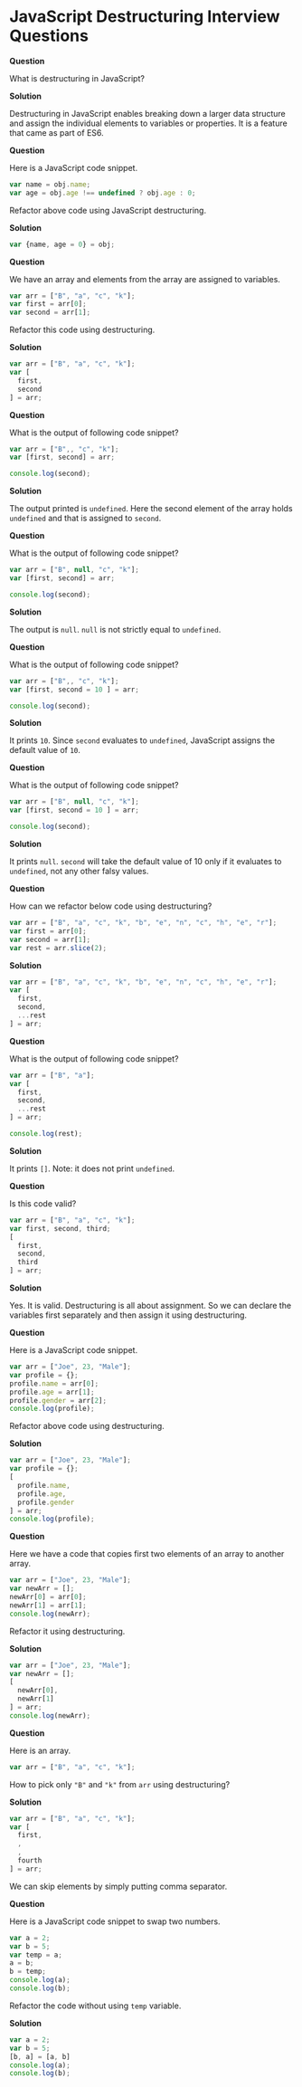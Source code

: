 

<Layout>
<SEO title="JavaScript Destructuring Interview Questions" />
<JSLayout>

# JavaScript Destructuring Interview Questions

**Question**

What is destructuring in JavaScript?

**Solution**

Destructuring in JavaScript enables breaking down a larger data structure and assign the individual elements to variables or properties. It is a feature that came as part of ES6.

**Question**

Here is a JavaScript code snippet.

```javascript
var name = obj.name;
var age = obj.age !== undefined ? obj.age : 0;
```

Refactor above code using JavaScript destructuring.

**Solution**

```javascript
var {name, age = 0} = obj;
```

**Question**

We have an array and elements from the array are assigned to variables.

```javascript
var arr = ["B", "a", "c", "k"];
var first = arr[0];
var second = arr[1];
```

Refactor this code using destructuring.

**Solution**

```javascript
var arr = ["B", "a", "c", "k"];
var [
  first,
  second
] = arr;
```

**Question**

What is the output of following code snippet?

```javascript
var arr = ["B",, "c", "k"];
var [first, second] = arr;

console.log(second);
```

**Solution**

The output printed is `undefined`. Here the second element of the array holds `undefined` and that is assigned to `second`.

**Question**

What is the output of following code snippet?

```javascript
var arr = ["B", null, "c", "k"];
var [first, second] = arr;

console.log(second);
```

**Solution**

The output is `null`. `null` is not strictly equal to `undefined`.

**Question**

What is the output of following code snippet?

```javascript
var arr = ["B",, "c", "k"];
var [first, second = 10 ] = arr;

console.log(second);
```

**Solution**

It prints `10`. Since `second` evaluates to `undefined`, JavaScript assigns the default value of `10`.

**Question**

What is the output of following code snippet?

```javascript
var arr = ["B", null, "c", "k"];
var [first, second = 10 ] = arr;

console.log(second);
```

**Solution**

It prints `null`. `second` will take the default value of 10 only if it evaluates to `undefined`, not any other falsy values.

**Question**

How can we refactor below code using destructuring?

```javascript
var arr = ["B", "a", "c", "k", "b", "e", "n", "c", "h", "e", "r"];
var first = arr[0];
var second = arr[1];
var rest = arr.slice(2);
```

**Solution**

```javascript
var arr = ["B", "a", "c", "k", "b", "e", "n", "c", "h", "e", "r"];
var [
  first,
  second,
  ...rest
] = arr;
```

**Question**

What is the output of following code snippet?

```javascript
var arr = ["B", "a"];
var [
  first,
  second,
  ...rest
] = arr;

console.log(rest);
```

**Solution**

It prints `[]`. Note: it does not print `undefined`.

**Question**

Is this code valid?

```javascript
var arr = ["B", "a", "c", "k"];
var first, second, third;
[
  first,
  second,
  third
] = arr;
```

**Solution**

Yes. It is valid. Destructuring is all about assignment. So we can declare the variables first separately and then assign it using destructuring.

**Question**

Here is a JavaScript code snippet.

```javascript
var arr = ["Joe", 23, "Male"];
var profile = {};
profile.name = arr[0];
profile.age = arr[1];
profile.gender = arr[2];
console.log(profile);
```

Refactor above code using destructuring.

**Solution**

```javascript
var arr = ["Joe", 23, "Male"];
var profile = {};
[
  profile.name,
  profile.age,
  profile.gender
] = arr;
console.log(profile);
```

**Question**

Here we have a code that copies first two elements of an array to another array.

```javascript
var arr = ["Joe", 23, "Male"];
var newArr = [];
newArr[0] = arr[0];
newArr[1] = arr[1];
console.log(newArr);
```

Refactor it using destructuring.

**Solution**

```javascript
var arr = ["Joe", 23, "Male"];
var newArr = [];
[
  newArr[0],
  newArr[1]
] = arr;
console.log(newArr);
```

**Question**

Here is an array.

```javascript
var arr = ["B", "a", "c", "k"];
```

How to pick only `"B"` and `"k"` from `arr` using destructuring?

**Solution**

```javascript
var arr = ["B", "a", "c", "k"];
var [
  first,
  ,
  ,
  fourth
] = arr;
```

We can skip elements by simply putting comma separator.

**Question**

Here is a JavaScript code snippet to swap two numbers.

```javascript
var a = 2;
var b = 5;
var temp = a;
a = b;
b = temp;
console.log(a);
console.log(b);
```

Refactor the code without using `temp` variable.

**Solution**

```javascript
var a = 2;
var b = 5;
[b, a] = [a, b]
console.log(a);
console.log(b);
```

</JSLayout>
</Layout>
